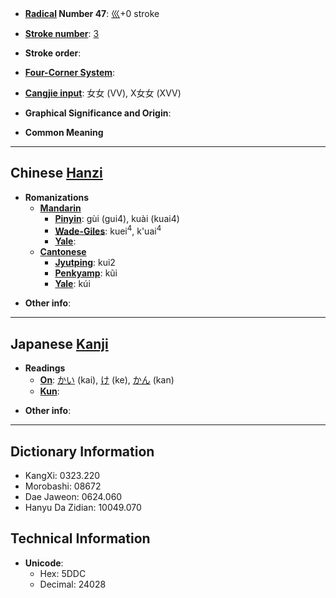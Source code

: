 * '''[[Wiktionary:Chinese radical index|Radical]] Number 47''': [[Wiktionary:Chinese radical index 巛|巛]]+0 stroke

* '''[[Wiktionary:Chinese total strokes index|Stroke number]]''': [[Wiktionary:Chinese total strokes index 3|3]]

* '''Stroke order''': 

* '''[[Wiktionary:Chinese four corner index|Four-Corner System]]''': 

* '''[[Wiktionary:Chinese Cangjie index|Cangjie input]]''': 女女 (VV), X女女 (XVV)

* '''Graphical Significance and Origin''': 

* '''Common Meaning'''

----

== Chinese [[Hanzi]] ==

* '''Romanizations'''
** '''[[Mandarin]]'''
*** '''[[Pinyin]]''': gùi (gui4), kuài (kuai4)
*** '''[[Wade-Giles]]''': kuei<sup>4</sup>, k'uai<sup>4</sup>
*** '''[[Yale]]''': 
** '''[[Cantonese]]'''
*** '''[[Jyutping]]''': kui2
*** '''[[Penkyamp]]''': kũi
*** '''[[Yale]]''': kúi

* '''Other info''': 

----

== Japanese [[Kanji]] ==

* '''Readings'''
** '''[[On]]''': [[かい]] (kai), [[け]] (ke), [[かん]] (kan)
** '''[[Kun]]''': 

* '''Other info''':  

----

== Dictionary Information ==

* KangXi: 0323.220
* Morobashi: 08672
* Dae Jaweon: 0624.060
* Hanyu Da Zidian: 10049.070

== Technical Information ==

* '''Unicode''':
** Hex: 5DDC
** Decimal: 24028